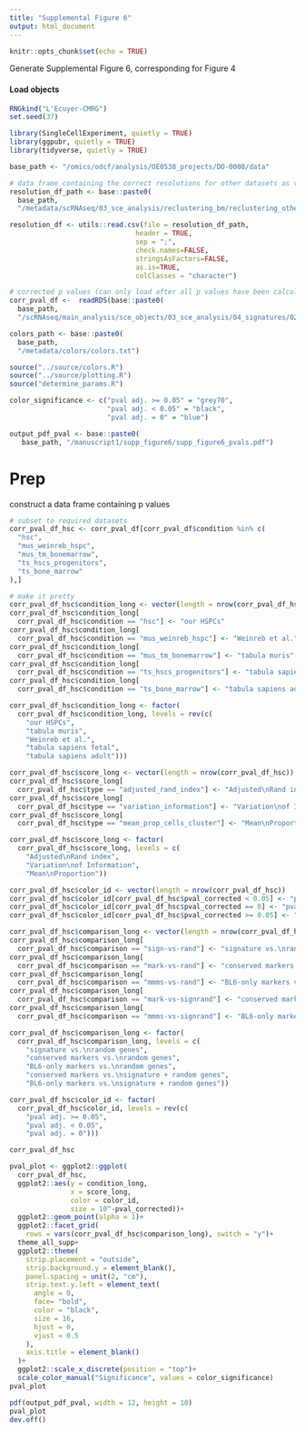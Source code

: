 ```yaml
---
title: "Supplemental Figure 6"
output: html_document
---
```


```r
knitr::opts_chunk$set(echo = TRUE)
```

Generate Supplemental Figure 6, corresponding for Figure 4

#### Load objects

```r
RNGkind("L'Ecuyer-CMRG") 
set.seed(37)
```

```r
library(SingleCellExperiment, quietly = TRUE)
library(ggpubr, quietly = TRUE)
library(tidyverse, quietly = TRUE)
```

```r
base_path <- "/omics/odcf/analysis/OE0538_projects/DO-0008/data"
```

```r

# data frame containing the correct resolutions for other datasets as visually determined
resolution_df_path <- base::paste0(
  base_path,
  "/metadata/scRNAseq/03_sce_analysis/reclustering_bm/reclustering_other_resolution.txt")

resolution_df <- utils::read.csv(file = resolution_df_path, 
                               header = TRUE, 
                               sep = ";", 
                               check.names=FALSE, 
                               stringsAsFactors=FALSE, 
                               as.is=TRUE, 
                               colClasses = "character")

# corrected p values (can only load after all p values have been calculated and corrected)
corr_pval_df <-  readRDS(base::paste0(
  base_path,
  "/scRNAseq/main_analysis/sce_objects/03_sce_analysis/04_signatures/02_reclustering_other/09_crpv/all_corrected_pval"))

colors_path <- base::paste0(
  base_path,
  "/metadata/colors/colors.txt")

source("../source/colors.R")
source("../source/plotting.R")
source("determine_params.R")

color_significance <- c("pval adj. >= 0.05" = "grey70",
                        "pval adj. < 0.05" = "black",
                        "pval adj. = 0" = "blue")
```

```r
output_pdf_pval <- base::paste0(
   base_path, "/manuscript1/supp_figure6/supp_figure6_pvals.pdf")

```

# Prep

construct a data frame containing p values

```r
# subset to required datasets
corr_pval_df_hsc <- corr_pval_df[corr_pval_df$condition %in% c(
  "hsc",
  "mus_weinreb_hspc",
  "mus_tm_bonemarrow",
  "ts_hscs_progenitors",
  "ts_bone_marrow"
),]

# make it pretty
corr_pval_df_hsc$condition_long <- vector(length = nrow(corr_pval_df_hsc))
corr_pval_df_hsc$condition_long[
  corr_pval_df_hsc$condition == "hsc"] <- "our HSPCs"
corr_pval_df_hsc$condition_long[
  corr_pval_df_hsc$condition == "mus_weinreb_hspc"] <- "Weinreb et al."
corr_pval_df_hsc$condition_long[
  corr_pval_df_hsc$condition == "mus_tm_bonemarrow"] <- "tabula muris"
corr_pval_df_hsc$condition_long[
  corr_pval_df_hsc$condition == "ts_hscs_progenitors"] <- "tabula sapiens fetal"
corr_pval_df_hsc$condition_long[
  corr_pval_df_hsc$condition == "ts_bone_marrow"] <- "tabula sapiens adult"

corr_pval_df_hsc$condition_long <- factor(
  corr_pval_df_hsc$condition_long, levels = rev(c(
    "our HSPCs",
    "tabula muris",
    "Weinreb et al.",
    "tabula sapiens fetal",
    "tabula sapiens adult")))

corr_pval_df_hsc$score_long <- vector(length = nrow(corr_pval_df_hsc))
corr_pval_df_hsc$score_long[
  corr_pval_df_hsc$type == "adjusted_rand_index"] <- "Adjusted\nRand index"
corr_pval_df_hsc$score_long[
  corr_pval_df_hsc$type == "variation_information"] <- "Variation\nof Information"
corr_pval_df_hsc$score_long[
  corr_pval_df_hsc$type == "mean_prop_cells_cluster"] <- "Mean\nProportion"

corr_pval_df_hsc$score_long <- factor(
  corr_pval_df_hsc$score_long, levels = c(
    "Adjusted\nRand index",
    "Variation\nof Information",
    "Mean\nProportion"))

corr_pval_df_hsc$color_id <- vector(length = nrow(corr_pval_df_hsc))
corr_pval_df_hsc$color_id[corr_pval_df_hsc$pval_corrected < 0.05] <- "pval adj. < 0.05"
corr_pval_df_hsc$color_id[corr_pval_df_hsc$pval_corrected == 0] <- "pval adj. = 0"
corr_pval_df_hsc$color_id[corr_pval_df_hsc$pval_corrected >= 0.05] <- "pval adj. >= 0.05"

corr_pval_df_hsc$comparison_long <- vector(length = nrow(corr_pval_df_hsc))
corr_pval_df_hsc$comparison_long[
  corr_pval_df_hsc$comparison == "sign-vs-rand"] <- "signature vs.\nrandom genes"
corr_pval_df_hsc$comparison_long[
  corr_pval_df_hsc$comparison == "mark-vs-rand"] <- "conserved markers vs.\nrandom genes"
corr_pval_df_hsc$comparison_long[
  corr_pval_df_hsc$comparison == "mmms-vs-rand"] <- "BL6-only markers vs.\nrandom genes"
corr_pval_df_hsc$comparison_long[
  corr_pval_df_hsc$comparison == "mark-vs-signrand"] <- "conserved markers vs.\nsignature + random genes"
corr_pval_df_hsc$comparison_long[
  corr_pval_df_hsc$comparison == "mmms-vs-signrand"] <- "BL6-only markers vs.\nsignature + random genes"

corr_pval_df_hsc$comparison_long <- factor(
  corr_pval_df_hsc$comparison_long, levels = c(
    "signature vs.\nrandom genes",
    "conserved markers vs.\nrandom genes",
    "BL6-only markers vs.\nrandom genes",
    "conserved markers vs.\nsignature + random genes",
    "BL6-only markers vs.\nsignature + random genes"))

corr_pval_df_hsc$color_id <- factor(
  corr_pval_df_hsc$color_id, levels = rev(c(
    "pval adj. >= 0.05",
    "pval adj. < 0.05",
    "pval adj. = 0")))

corr_pval_df_hsc
```

```r
pval_plot <- ggplot2::ggplot(
  corr_pval_df_hsc,
  ggplot2::aes(y = condition_long,
               x = score_long,
               color = color_id,
               size = 10^-pval_corrected))+
  ggplot2::geom_point(alpha = 1)+
  ggplot2::facet_grid(
    rows = vars(corr_pval_df_hsc$comparison_long), switch = "y")+
  theme_all_supp+
  ggplot2::theme(
    strip.placement = "outside",
    strip.background.y = element_blank(),
    panel.spacing = unit(2, "cm"),
    strip.text.y.left = element_text(
      angle = 0,
      face= "bold",
      color = "black",
      size = 16,
      hjust = 0,
      vjust = 0.5
    ),
    axis.title = element_blank()
  )+
  ggplot2::scale_x_discrete(position = "top")+
  scale_color_manual("Significance", values = color_significance)
pval_plot
```


```r
pdf(output_pdf_pval, width = 12, height = 10)
pval_plot
dev.off()
```


